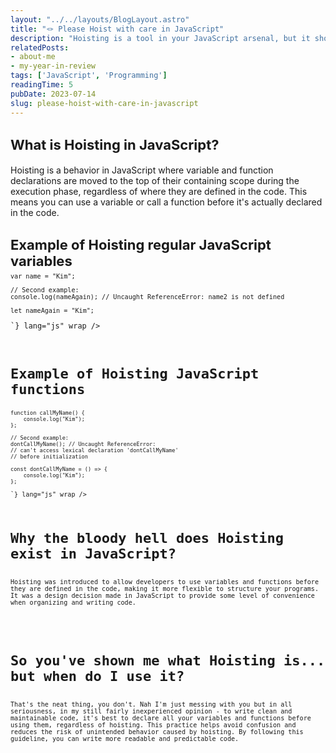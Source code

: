 ```yaml
---
layout: "../../layouts/BlogLayout.astro"
title: "🪢 Please Hoist with care in JavaScript"
description: "Hoisting is a tool in your JavaScript arsenal, but it should be considered carefully."
relatedPosts:
- about-me 
- my-year-in-review 
tags: ['JavaScript', 'Programming']
readingTime: 5
pubDate: 2023-07-14
slug: please-hoist-with-care-in-javascript
---
```


<PostHeader 
    title={frontmatter.title}
    description={frontmatter.description}
    tags={frontmatter.tags}
    pubDate={frontmatter.pubDate}
    readingTime={frontmatter.readingTime}
/>

<h2 style="font-size:22px;font-weight:bold;">What is Hoisting in JavaScript?</h2>

<p style="margin-bottom:22px;">Hoisting is a behavior in JavaScript where variable and function declarations are moved to the top of their containing scope during the execution phase, regardless of where they are defined in the code. This means you can use a variable or call a function before it's actually declared in the code.</p>

<h2 style="font-size:22px;font-weight:bold;margin-bottom:6px">Example of Hoisting regular JavaScript variables</h2>
<Code code={`
    // First example:
    console.log(name); // undefined

    var name = "Kim";

    // Second example:
    console.log(nameAgain); // Uncaught ReferenceError: name2 is not defined   

    let nameAgain = "Kim";

`} lang="js" wrap />
<br />
<h2 style="font-size:22px;font-weight:bold;margin-bottom:6px">Example of Hoisting JavaScript functions</h2>
<Code code={`
    // First example:
    callMyName(); // "Kim"

    function callMyName() {
        console.log("Kim");
    };

    // Second example:
    dontCallMyName(); // Uncaught ReferenceError: 
    // can't access lexical declaration 'dontCallMyName'                   
    // before initialization

    const dontCallMyName = () => {
        console.log("Kim");
    };

`} lang="js" wrap />
<br />
<h2 style="font-size:22px;font-weight:bold;margin-bottom:6px">Why the bloody hell does Hoisting exist in JavaScript?</h2>
<p style="margin-bottom:22px;">Hoisting was introduced to allow developers to use variables and functions before they are defined in the code, making it more flexible to structure your programs. It was a design decision made in JavaScript to provide some level of convenience when organizing and writing code.</p>

<h2 style="font-size:22px;font-weight:bold;margin-bottom:6px">So you've shown me what Hoisting is... but when do I use it?</h2>
<p style="margin-bottom:22px;">That's the neat thing, you don't. Nah I'm just messing with you but in all seriousness, in my still fairly inexperienced opinion - to write clean and maintainable code, it's best to declare all your variables and functions before using them, regardless of hoisting. This practice helps avoid confusion and reduces the risk of unintended behavior caused by hoisting. By following this guideline, you can write more readable and predictable code.</p>